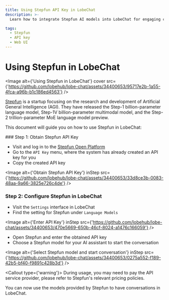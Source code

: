 ```yaml
---
title: Using Stepfun API Key in LobeChat
description: >-
  Learn how to integrate Stepfun AI models into LobeChat for engaging conversations. Obtain Stepfun API key, configure Stepfun in LobeChat settings, and select a model to start chatting.

tags:
  - Stepfun
  - API key
  - Web UI
---
```


# Using Stepfun in LobeChat

<Image alt={'Using Stepfun in LobeChat'} cover src={'https://github.com/lobehub/lobe-chat/assets/34400653/95717e2b-1a55-4fca-a96b-b1c186ed4563'} />

[Stepfun](https://www.stepfun.com/) is a startup focusing on the research and development of Artificial General Intelligence (AGI). They have released the Step-1 billion-parameter language model, Step-1V billion-parameter multimodal model, and the Step-2 trillion-parameter MoE language model preview.

This document will guide you on how to use Stepfun in LobeChat:

<Steps>
  ### Step 1: Obtain Stepfun API Key

  - Visit and log in to the [Stepfun Open Platform](https://platform.stepfun.com/)
  - Go to the `API Key` menu, where the system has already created an API key for you
  - Copy the created API key

  <Image alt={'Obtain Stepfun API Key'} inStep src={'https://github.com/lobehub/lobe-chat/assets/34400653/33d8ce3b-0083-48aa-9a66-3825e726c4de'} />

  ### Step 2: Configure Stepfun in LobeChat

  - Visit the `Settings` interface in LobeChat
  - Find the setting for Stepfun under `Language Models`

  <Image alt={'Enter API Key'} inStep src={'https://github.com/lobehub/lobe-chat/assets/34400653/470e5669-650b-46cf-8024-a1476c166059'} />

  - Open Stepfun and enter the obtained API key
  - Choose a Stepfun model for your AI assistant to start the conversation

  <Image alt={'Select Stepfun model and start conversation'} inStep src={'https://github.com/lobehub/lobe-chat/assets/34400653/0275a552-f189-42b5-bf40-f9891c428b3d'} />

  <Callout type={'warning'}>
    During usage, you may need to pay the API service provider, please refer to Stepfun's relevant
    pricing policies.
  </Callout>
</Steps>

You can now use the models provided by Stepfun to have conversations in LobeChat.
